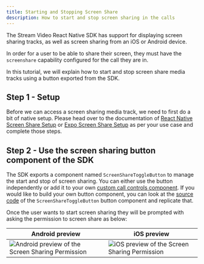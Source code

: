 ```yaml
---
title: Starting and Stopping Screen Share
description: How to start and stop screen sharing in the calls
---
```


The Stream Video React Native SDK has support for displaying screen sharing tracks, as well as screen sharing from an iOS or Android device.

In order for a user to be able to share their screen, they must have the `screenshare` capability configured for the call they are in.

In this tutorial, we will explain how to start and stop screen share media tracks using a button exported from the SDK.

## Step 1 - Setup

Before we can access a screen sharing media track, we need to first do a bit of native setup. Please head over to the documentation of [React Native Screen Share Setup](../setup/react-native) or [Expo Screen Share Setup](../setup/expo) as per your use case and complete those steps.

## Step 2 - Use the screen sharing button component of the SDK

The SDK exports a component named `ScreenShareToggleButton` to manage the start and stop of screen sharing. You can either use the button independently or add it to your own [custom call controls component](../../../ui-cookbook/replacing-call-controls/). If you would like to build your own button component, you can look at the [source code](https://github.com/GetStream/stream-video-js/tree/main/packages/react-native-sdk/src/components/Call/CallControls/ScreenShareToggleButton.tsx) of the `ScreenShareToggleButton` button component and replicate that.

Once the user wants to start screen sharing they will be prompted with asking the permission to screen share as below:

| Android preview | iOS preview |
|---|---|
| ![Android preview of the Screen Sharing Permission](../../assets/06-advanced/08-screensharing/android-preview.png) | ![iOS preview of the Screen Sharing Permission](../../assets/06-advanced/08-screensharing/ios-preview.jpeg)
